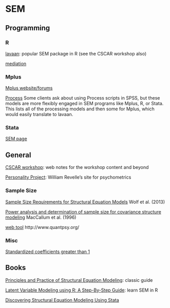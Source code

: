 # SEM

## Programming

### R

[lavaan](http://lavaan.ugent.be): popular SEM package in R (see the CSCAR workshop also)

[mediation](https://cran.r-project.org/web/packages/mediation/vignettes/mediation.pdf)


### Mplus

[Mplus website/forums](http://www.statmodel.com/cgi-bin/discus/discus.cgi?pg=topics)

[Process](http://offbeat.group.shef.ac.uk/FIO/mplusmedmod.htm) Some clients ask about using Process scripts in SPSS, but these models are more flexibly engaged in SEM programs like Mplus, R, or Stata. This lists all of the processing models and then some for Mplus, which would easily translate to lavaan.


### Stata

[SEM page](http://www.stata.com/features/structural-equation-modeling/)


## General

[CSCAR workshop](http://m-clark.github.io/docs/sem/): web notes for the workshop content and beyond

[Personality Project](http://www.personality-project.org/index.html): William Revelle's site for psychometrics


### Sample Size

[Sample Size Requirements for Structural Equation Models](http://www.ncbi.nlm.nih.gov/pmc/articles/PMC4334479/) Wolf et al. (2013)

[Power analysis and determination of sample size for covariance structure modeling](http://psycnet.apa.org/journals/met/1/2/130/) MacCallum et al. (1996)

[web tool](http://www.quantpsy.org/rmsea/rmsea.htm) http://www.quantpsy.org/


### Misc

[Standardized coefficients greater than 1](misc/HowLargeCanaStandardizedCoefficientbe.pdf)


## Books

[Principles and Practice of Structural Equation Modeling](http://www.guilford.com/books/Principles-and-Practice-of-Structural-Equation-Modeling/Rex-Kline/9781462523344): classic guide

[Latent Variable Modeling using R: A Step-By-Step Guide](http://blogs.baylor.edu/rlatentvariable/): learn SEM in R

[Discovering Structural Equation Modeling Using Stata](http://www.stata.com/bookstore/discovering-structural-equation-modeling-using-stata/)
